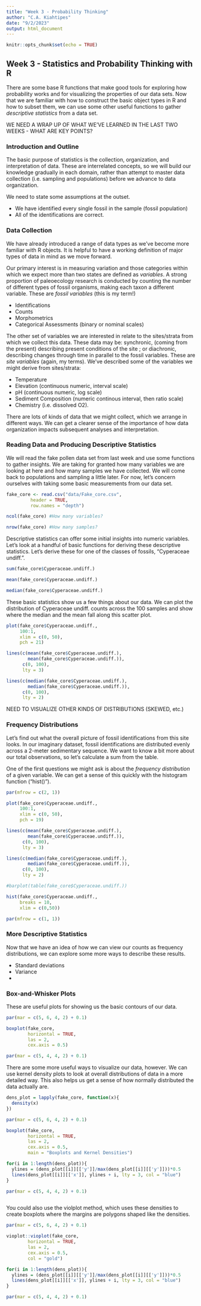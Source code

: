 ```yaml
---
title: "Week 3 - Probability Thinking"
author: "C.A. Kiahtipes"
date: "9/2/2023"
output: html_document
---
```


```r
knitr::opts_chunk$set(echo = TRUE)


```

## Week 3 - Statistics and Probability Thinking with R

There are some base R functions that make good tools for exploring how probability works and for visualizing the properties of our data sets. Now that we are familiar with how to construct the basic object types in R and how to subset them, we can use some other useful functions to gather *descriptive statistics* from a data set. 

WE NEED A WRAP UP OF WHAT WE'VE LEARNED IN THE LAST TWO WEEKS - WHAT ARE KEY POINTS?

### Introduction and Outline

The basic purpose of statistics is the collection, organization, and interpretation of data. These are interrelated concepts, so we will build our knowledge gradually in each domain, rather than attempt to master data collection (i.e. sampling and populations) before we advance to data organization.

We need to state some assumptions at the outset.

* We have identified every single fossil in the sample (fossil population)
* All of the identifications are correct.

### Data Collection

We have already introduced a range of data types as we've become more familiar with R objects. It is helpful to have a working definition of major types of data in mind as we move forward.

Our primary interest is in measuring variation and those categories within which we expect more than two states are defined as *variables*. A strong proportion of paleoecology research is conducted by counting the number of different types of fossil organisms, making each taxon a different variable. These are *fossil variables* (this is my term!)

* Identifications
* Counts
* Morphometrics
* Categorical Assessments (binary or nominal scales)

The other set of variables we are interested in relate to the sites/strata from which we collect this data. These data may be: synchronic, (coming from the present) describing present conditions of the site ; or diachronic, describing changes through time in parallel to the fossil variables. These are *site variables* (again, my terms). We've described some of the variables we might derive from sites/strata:

* Temperature
* Elevation (continuous numeric, interval scale)
* pH (continuous numeric, log scale)
* Sediment Composition (numeric continous interval, then ratio scale)
* Chemistry (i.e. dissolved O2).

There are lots of kinds of data that we might collect, which we arrange in different ways. We can get a clearer sense of the importance of how data organization impacts subsequent analyses and interpretation.

### Reading Data and Producing Descriptive Statistics

We will read the fake pollen data set from last week and use some functions to gather insights. We are taking for granted how many variables we are looking at here and how many samples we have collected. We will come back to populations and sampling a little later. For now, let's concern ourselves with taking some basic measurements from our data set.

```r

fake_core <- read.csv("data/Fake_core.csv",
         header = TRUE,
         row.names = "depth")

ncol(fake_core) #How many variables?

nrow(fake_core) #How many samples?

```

Descriptive statistics can offer some initial insights into numeric variables. Let's look at a handful of basic functions for deriving these descriptive statistics. Let's derive these for one of the classes of fossils, "Cyperaceae undiff.".

```r

sum(fake_core$Cyperaceae.undiff.)

mean(fake_core$Cyperaceae.undiff.)

median(fake_core$Cyperaceae.undiff.)

```

These basic statistics show us a few things about our data. We can plot the distribution of Cyperaceae undiff. counts across the 100 samples and show where the median and the mean fall along this scatter plot.

```r

plot(fake_core$Cyperaceae.undiff.,
     100:1,
     xlim = c(0, 50),
     pch = 21)

lines(c(mean(fake_core$Cyperaceae.undiff.),
        mean(fake_core$Cyperaceae.undiff.)),
      c(0, 100),
      lty = 3)

lines(c(median(fake_core$Cyperaceae.undiff.),
        median(fake_core$Cyperaceae.undiff.)),
      c(0, 100),
      lty = 2)


```

NEED TO VISUALIZE OTHER KINDS OF DISTRIBUTIONS (SKEWED, etc.)



### Frequency Distributions

Let's find out what the overall picture of fossil identifications from this site looks. In our imaginary dataset, fossil identifications are distributed evenly across a 2-meter sedimentary sequence. We want to know a bit more about our total observations, so let's calculate a sum from the table.

One of the first questions we might ask is about the *frequency distribution* of a given variable. We can get a sense of this quickly with the histogram function ("hist()"). 

```r

par(mfrow = c(2, 1))

plot(fake_core$Cyperaceae.undiff.,
     100:1,
     xlim = c(0, 50),
     pch = 19)

lines(c(mean(fake_core$Cyperaceae.undiff.),
        mean(fake_core$Cyperaceae.undiff.)),
      c(0, 100),
      lty = 3)

lines(c(median(fake_core$Cyperaceae.undiff.),
        median(fake_core$Cyperaceae.undiff.)),
      c(0, 100),
      lty = 2)

#barplot(table(fake_core$Cyperaceae.undiff.))

hist(fake_core$Cyperaceae.undiff., 
     breaks = 10,
     xlim = c(0,50))

par(mfrow = c(1, 1))

```

### More Descriptive Statistics

Now that we have an idea of how we can view our counts as frequency distributions, we can explore some more ways to describe these results.

* Standard deviations
* Variance
* 

### Box-and-Whisker Plots

These are useful plots for showing us the basic contours of our data.

```r

par(mar = c(5, 6, 4, 2) + 0.1)

boxplot(fake_core, 
        horizontal = TRUE, 
        las = 2, 
        cex.axis = 0.5)

par(mar = c(5, 4, 4, 2) + 0.1)

```

There are some more useful ways to visualize our data, however. We can use kernel density plots to look at overall distributions of data in a more detailed way. This also helps us get a sense of how normally distributed the data actually are.

```r



dens_plot = lapply(fake_core, function(x){
  density(x)
})

par(mar = c(5, 6, 4, 2) + 0.1)

boxplot(fake_core, 
        horizontal = TRUE, 
        las = 2, 
        cex.axis = 0.5,
        main = "Boxplots and Kernel Densities")

for(i in 1:length(dens_plot)){
  ylines = (dens_plot[[i]][['y']]/max(dens_plot[[i]][['y']]))*0.5
  lines(dens_plot[[i]][['x']], ylines + i, lty = 3, col = "blue")
}

par(mar = c(5, 4, 4, 2) + 0.1)



```

You could also use the violplot method, which uses these densities to create boxplots where the margins are polygons shaped like the densities.

```r

par(mar = c(5, 6, 4, 2) + 0.1)

vioplot::vioplot(fake_core, 
        horizontal = TRUE, 
        las = 2, 
        cex.axis = 0.5,
        col = "gold")

for(i in 1:length(dens_plot)){
  ylines = (dens_plot[[i]][['y']]/max(dens_plot[[i]][['y']]))*0.5
  lines(dens_plot[[i]][['x']], ylines + i, lty = 3, col = "blue")
}

par(mar = c(5, 4, 4, 2) + 0.1)


```








